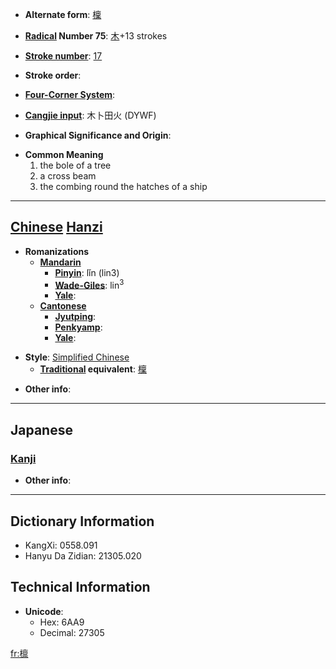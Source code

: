 * '''Alternate form''': [[檁]]

* '''[[Wiktionary:Chinese radical index| Radical]] Number 75''': [[Wiktionary:Chinese radical index 木|木]]+13 strokes

* '''[[Wiktionary:Chinese total strokes index|Stroke number]]''': [[Wiktionary:Chinese total strokes index 17|17]]

* '''Stroke order''': 

* '''[[Wiktionary:Chinese four corner index|Four-Corner System]]''': 

* '''[[Wiktionary:Chinese Cangjie index|Cangjie input]]''': 木卜田火 (DYWF)

* '''Graphical Significance and Origin''': 

* '''Common Meaning'''
*#the bole of a tree
*# a cross beam
*# the combing round the hatches of a ship


----

== [[Chinese]] [[Hanzi]] ==

* '''Romanizations'''
** '''[[Mandarin]]'''
*** '''[[Pinyin]]''': lǐn (lin3)
*** '''[[Wade-Giles]]''': lin<sup>3</sup>
*** '''[[Yale]]''': 
** '''[[Cantonese]]'''
*** '''[[Jyutping]]''':
*** '''[[Penkyamp]]''': 
*** '''[[Yale]]''': 

* '''Style''': [[Simplified Chinese]] 
** '''[[Traditional Chinese|Traditional]] equivalent''': [[檁]]

* '''Other info''': 

----

==Japanese==
===[[Kanji]]===
{{kanji|on readings=[[りん]] (rin)|kun readings=[[けた]] (keta)}}

* '''Other info''':  

----

== Dictionary Information ==

* KangXi: 0558.091
* Hanyu Da Zidian: 21305.020

== Technical Information ==

* '''Unicode''':
** Hex: 6AA9
** Decimal: 27305

[[fr:檩]]